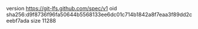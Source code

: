 version https://git-lfs.github.com/spec/v1
oid sha256:d9f8736f96fa50644b5568133ee6dc01c714b1842a8f7eaa3f89dd2ceebf7ada
size 11288
